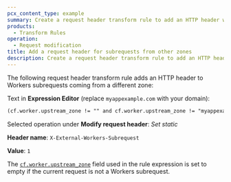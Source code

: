```yaml
---
pcx_content_type: example
summary: Create a request header transform rule to add an HTTP header when the Workers subrequest comes from a different zone.
products:
  - Transform Rules
operation:
  - Request modification
title: Add a request header for subrequests from other zones
description: Create a request header transform rule to add an HTTP header when the Workers subrequest comes from a different zone.
---
```



The following request header transform rule adds an HTTP header to Workers subrequests coming from a different zone:

<Example>

Text in **Expression Editor** (replace `myappexample.com` with your domain):

```txt
(cf.worker.upstream_zone != "" and cf.worker.upstream_zone != "myappexample.com")
```

Selected operation under **Modify request header**: _Set static_

**Header name**: `X-External-Workers-Subrequest`

**Value**: `1`

</Example>

The [`cf.worker.upstream_zone`](/ruleset-engine/rules-language/fields/reference/cf.worker.upstream_zone/) field used in the rule expression is set to empty if the current request is not a Workers subrequest.
